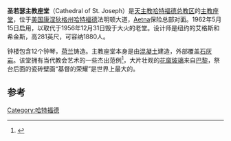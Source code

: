 {{Infobox religious building
|building_name=圣若瑟主教座堂
|image=Cathedral of Saint Joseph in Hartford 3, 2009-09-02.jpg|thumb|center
|location=[[美国|美国]][[康涅狄格州|康涅狄格州]][[哈特福德|哈特福德]]法明顿大道140号
|geo=
|religious_affiliation=[[罗马天主教|罗马天主教]]
|province=[[天主教哈特福德总教区|天主教哈特福德总教区]]
|district=[[天主教哈特福德总教区|天主教哈特福德总教区]]
|status=[[主教座堂|主教座堂]]
|website=[http://www.cathedralofsaintjoseph.com/ St. Joseph Cathedral]
|architecture_style=后现代主义建筑
|year_completed=1962
|architect=艾格斯和希金斯
|capacity=1,880 people
|length=284 ft 
|width=156 ft
|height_max=281 ft
|materials=混凝土、石灰岩
}}
'''圣若瑟主教座堂'''（Cathedral of St. Joseph）是[[天主教哈特福德总教区|天主教哈特福德总教区]]的[[主教座堂|主教座堂]]，位于[[美国|美国]][[康涅狄格州|康涅狄格州]][[哈特福德|哈特福德]]法明顿大道，[[Aetna|Aetna]]保险总部对面。1962年5月15日启用，以取代于1956年12月31日毁于大火的老堂。设计师是纽约的艾格斯和希金斯，高281英尺，可容纳1880人。

钟楼包含12个钟琴，[[荷兰|荷兰]]铸造。主教座堂本身是由[[混凝土|混凝土]]建造，外部覆盖[[石灰岩|石灰岩]]。该堂拥有当代教会艺术的一些杰出范例<ref>{{Cite web |url=http://www.cathedralofsaintjoseph.com/factsabout.html |title=存档副本 |access-date=2013-03-28 |archive-url=https://web.archive.org/web/20160101205423/http://www.cathedralofsaintjoseph.com/factsabout.html |archive-date=2016-01-01 |dead-url=yes }}</ref>，大片壮观的[[花窗玻璃|花窗玻璃]]来自[[巴黎|巴黎]]，祭台后面的瓷砖壁画“基督的荣耀”是世界上最大的。

==参考==
{{Reflist}}
{{Coord|41.7678|-72.693|display=title}}
[[Category:哈特福德|Category:哈特福德]]